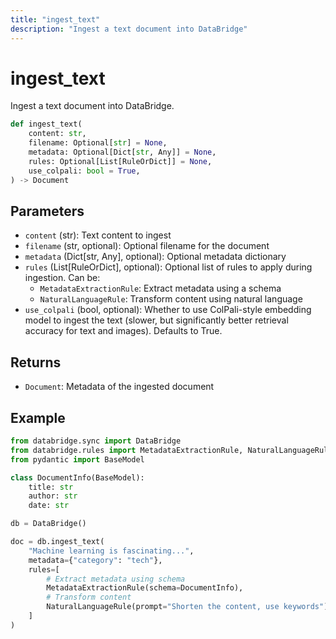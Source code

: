 ```yaml
---
title: "ingest_text"
description: "Ingest a text document into DataBridge"
---
```


# ingest_text

Ingest a text document into DataBridge.

```python
def ingest_text(
    content: str,
    filename: Optional[str] = None,
    metadata: Optional[Dict[str, Any]] = None,
    rules: Optional[List[RuleOrDict]] = None,
    use_colpali: bool = True,
) -> Document
```

## Parameters

- `content` (str): Text content to ingest
- `filename` (str, optional): Optional filename for the document
- `metadata` (Dict[str, Any], optional): Optional metadata dictionary
- `rules` (List[RuleOrDict], optional): Optional list of rules to apply during ingestion. Can be:
  - `MetadataExtractionRule`: Extract metadata using a schema
  - `NaturalLanguageRule`: Transform content using natural language
- `use_colpali` (bool, optional): Whether to use ColPali-style embedding model to ingest the text (slower, but significantly better retrieval accuracy for text and images). Defaults to True.

## Returns

- `Document`: Metadata of the ingested document

## Example

```python
from databridge.sync import DataBridge
from databridge.rules import MetadataExtractionRule, NaturalLanguageRule
from pydantic import BaseModel

class DocumentInfo(BaseModel):
    title: str
    author: str
    date: str

db = DataBridge()

doc = db.ingest_text(
    "Machine learning is fascinating...",
    metadata={"category": "tech"},
    rules=[
        # Extract metadata using schema
        MetadataExtractionRule(schema=DocumentInfo),
        # Transform content
        NaturalLanguageRule(prompt="Shorten the content, use keywords")
    ]
) 